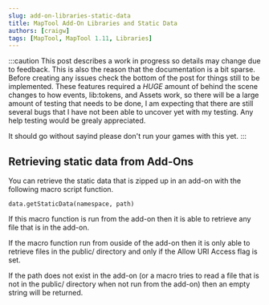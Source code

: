```yaml
---
slug: add-on-libraries-static-data
title: MapTool Add-On Libraries and Static Data
authors: [craigw]
tags: [MapTool, MapTool 1.11, Libraries]
---
```


:::caution
This post describes a work in progress so details may change due to feedback. This is also
the reason that the documentation is a bit sparse. Before creating any issues check the bottom of the 
post for things still to be implemented. These features required a *HUGE* amount of behind the scene
changes to how events, lib:tokens, and Assets work, so there will be a large amount of testing 
that needs to be done, I am expecting that there are still several bugs that I have not been able
to uncover yet with my testing. Any help testing would be grealy appreciated. 

It should go without sayind please don't run your games with this yet.
:::

## Retrieving static data from Add-Ons
You can retrieve the static data that is zipped up in an add-on with the
following macro script function.

```
data.getStaticData(namespace, path)
```

If this macro function is run from the add-on then it is able to retrieve 
any file that is in the add-on.

If the macro function run from ouside of the add-on then it is only able to 
retrieve files in the public/ directory and only if the Allow URI Access
flag is set.

If the path does not exist in the add-on (or a macro tries to read a file that 
is not in the public/ directory when not run from the add-on) then an empty
string will be returned.
